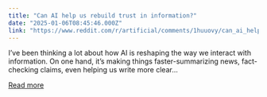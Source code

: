 ```yaml
---
title: "Can AI help us rebuild trust in information?"
date: "2025-01-06T08:45:46.000Z"
link: "https://www.reddit.com/r/artificial/comments/1huuovy/can_ai_help_us_rebuild_trust_in_information/"
---
```


I’ve been thinking a lot about how AI is reshaping the way we interact with information. On one hand, it’s making things faster-summarizing news, fact-checking claims, even helping us write more clear...

[Read more](https://www.reddit.com/r/artificial/comments/1huuovy/can_ai_help_us_rebuild_trust_in_information/)
